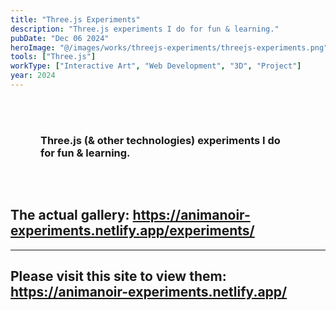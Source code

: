 ```yaml
---
title: "Three.js Experiments"
description: "Three.js experiments I do for fun & learning."
pubDate: "Dec 06 2024"
heroImage: "@/images/works/threejs-experiments/threejs-experiments.png"
tools: ["Three.js"]
workType: ["Interactive Art", "Web Development", "3D", "Project"]
year: 2024
---
```



<h3 style="padding: 3rem;">Three.js (& other technologies) experiments I do for fun & learning.</h3>


## The actual gallery: https://animanoir-experiments.netlify.app/experiments/

---

## Please visit this site to view them: https://animanoir-experiments.netlify.app/


